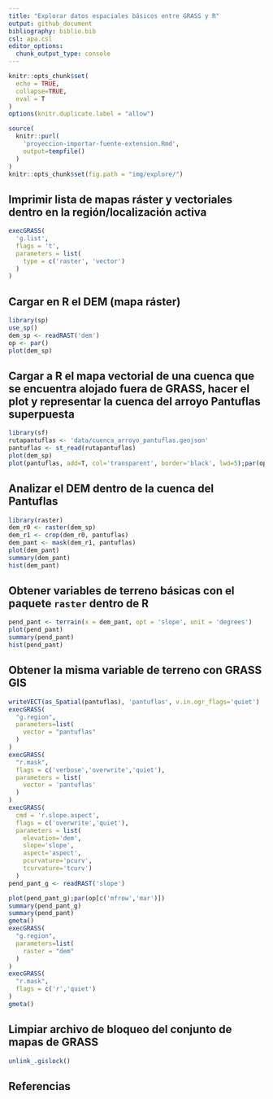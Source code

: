 ```yaml
---
title: "Explorar datos espaciales básicos entre GRASS y R"
output: github_document
bibliography: biblio.bib
csl: apa.csl
editor_options: 
  chunk_output_type: console
---
```


```r
knitr::opts_chunk$set(
  echo = TRUE,
  collapse=TRUE,
  eval = T
)
options(knitr.duplicate.label = "allow")
```

<!-- Este .md fue generado a partir del .Rmd homónimo. Edítese el .Rmd -->

<!-- ## Retomar región de GRASS GIS creada en pasos previos -->

```r
source(
  knitr::purl(
    'proyeccion-importar-fuente-extension.Rmd',
    output=tempfile()
  )
)
knitr::opts_chunk$set(fig.path = "img/explore/")
```

## Imprimir lista de mapas ráster y vectoriales dentro en la región/localización activa

```r
execGRASS(
  'g.list',
  flags = 't',
  parameters = list(
    type = c('raster', 'vector')
  )
)
```

## Cargar en R el DEM (mapa ráster)

```r
library(sp)
use_sp()
dem_sp <- readRAST('dem')
op <- par()
plot(dem_sp)
```

## Cargar a R el mapa vectorial de una cuenca que se encuentra alojado fuera de GRASS, hacer el plot y representar la cuenca del arroyo Pantuflas superpuesta

```r
library(sf)
rutapantuflas <- 'data/cuenca_arroyo_pantuflas.geojson'
pantuflas <- st_read(rutapantuflas)
plot(dem_sp)
plot(pantuflas, add=T, col='transparent', border='black', lwd=5);par(op[c('mfrow','mar')])
```

## Analizar el DEM dentro de la cuenca del Pantuflas

```r
library(raster)
dem_r0 <- raster(dem_sp)
dem_r1 <- crop(dem_r0, pantuflas)
dem_pant <- mask(dem_r1, pantuflas)
plot(dem_pant)
summary(dem_pant)
hist(dem_pant)
```

## Obtener variables de terreno básicas con el paquete `raster` dentro de R

```r
pend_pant <- terrain(x = dem_pant, opt = 'slope', unit = 'degrees')
plot(pend_pant)
summary(pend_pant)
hist(pend_pant)
```

## Obtener la misma variable de terreno con GRASS GIS

```r
writeVECT(as_Spatial(pantuflas), 'pantuflas', v.in.ogr_flags='quiet')
execGRASS(
  "g.region",
  parameters=list(
    vector = "pantuflas"
  )
)
execGRASS(
  "r.mask",
  flags = c('verbose','overwrite','quiet'),
  parameters = list(
    vector = 'pantuflas'
  )
)
execGRASS(
  cmd = 'r.slope.aspect',
  flags = c('overwrite','quiet'),
  parameters = list(
    elevation='dem',
    slope='slope',
    aspect='aspect',
    pcurvature='pcurv',
    tcurvature='tcurv')
  )
pend_pant_g <- readRAST('slope')
```

```r
plot(pend_pant_g);par(op[c('mfrow','mar')])
summary(pend_pant_g)
summary(pend_pant)
gmeta()
execGRASS(
  "g.region",
  parameters=list(
    raster = "dem"
  )
)
execGRASS(
  "r.mask",
  flags = c('r','quiet')
)
gmeta()
```

## Limpiar archivo de bloqueo del conjunto de mapas de GRASS

```r
unlink_.gislock()
```


## Referencias
